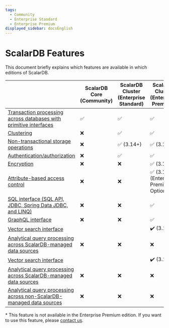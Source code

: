 ```yaml
---
tags:
  - Community
  - Enterprise Standard
  - Enterprise Premium
displayed_sidebar: docsEnglish
---
```


# ScalarDB Features

This document briefly explains which features are available in which editions of ScalarDB.

|                                                                                                                                                                        | ScalarDB Core (Community) | ScalarDB Cluster (Enterprise Standard) | ScalarDB Cluster (Enterprise Premium)       | ScalarDB Analytics (Enterprise) |
|------------------------------------------------------------------------------------------------------------------------------------------------------------------------|--------------------------|----------------------------------------|---------------------------------------------|---------------------------------|
| [Transaction processing across databases with primitive interfaces](getting-started-with-scalardb.mdx)                  | ✅       | ✅                     | ✅                          | ❌                               |
| [Clustering](scalardb-cluster/developer-guide-for-scalardb-cluster-with-java-api.mdx)          | ❌                         | ✅                     | ✅                          | ❌                                |
| [Non-transactional storage operations](develop-run-non-transactional-operations-overview.mdx)                                  | ❌                         | ✅ (3.14+)             | ✅ (3.14+)                  | ❌                                |
| [Authentication/authorization](scalardb-cluster/scalardb-auth-with-sql.mdx)                                                  | ❌                         | ✅                     | ✅                          | ❌                                |
| [Encryption](scalardb-cluster/encrypt-data-at-rest.mdx)                                                                      | ❌                         | ❌                                       | ✅ (3.14+)                  | ❌                                |
| [Attribute-based access control](scalardb-cluster/authorize-with-abac.mdx)                                                   | ❌                         | ❌                                       | ✅ (3.15+) (Enterprise Premium Option)* | ❌                                |
| [SQL interface (SQL API, JDBC, Spring Data JDBC, and LINQ)](scalardb-sql/jdbc-guide.mdx)                                      | ❌                         | ❌                                       | ✅                          | ❌                                |
| [GraphQL interface](scalardb-graphql/how-to-run-two-phase-commit-transaction.mdx)                                             | ❌                         | ❌                                       | ✅                          | ❌                                |
| [Vector search interface](https://scalardb.scalar-labs.com/docs/latest/scalardb-cluster/getting-started-with-vector-search/)                                           |                          |                                        | :heavy_check_mark: (3.15+)                  |                                 |
| [Analytical query processing across ScalarDB-managed data sources](scalardb-samples/scalardb-analytics-spark-sample.mdx)     | ❌                         | ❌                                       | ❌                                            | ✅ (3.14+)      |
| [Vector search interface](scalardb-cluster/getting-started-with-vector-search.mdx)                                           |                          |                                        | :heavy_check_mark: (3.15+)                  |                                 |
| [Analytical query processing across ScalarDB-managed data sources](scalardb-samples/scalardb-analytics-spark-sample/README.mdx)     | ❌                         | ❌                                       | ❌                                            | ✅ (3.14+)      |
| [Analytical query processing across non-ScalarDB-managed data sources](scalardb-samples/scalardb-analytics-spark-sample/README.mdx) | ❌                         | ❌                                       | ❌                                            | ✅ (3.15+)      |

\* This feature is not available in the Enterprise Premium edition. If you want to use this feature, please [contact us](https://www.scalar-labs.com/contact).

